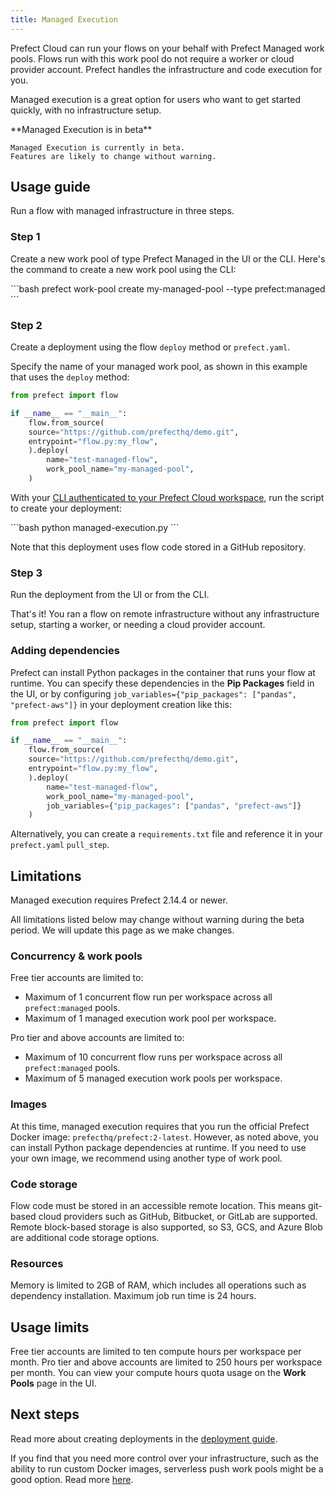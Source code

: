 ```yaml
---
title: Managed Execution
---
```



Prefect Cloud can run your flows on your behalf with Prefect Managed work pools.
Flows run with this work pool do not require a worker or cloud provider account.
Prefect handles the infrastructure and code execution for you.

Managed execution is a great option for users who want to get started quickly, with no infrastructure setup.

<Warning>
**Managed Execution is in beta**

    Managed Execution is currently in beta.
    Features are likely to change without warning.

</Warning>

## Usage guide

Run a flow with managed infrastructure in three steps.

### Step 1

Create a new work pool of type Prefect Managed in the UI or the CLI.
Here's the command to create a new work pool using the CLI:

<div class="terminal">
```bash
prefect work-pool create my-managed-pool --type prefect:managed
```
</div>

### Step 2

Create a deployment using the flow `deploy` method or `prefect.yaml`.

Specify the name of your managed work pool, as shown in this example that uses the `deploy` method:

```python 
from prefect import flow

if __name__ == "__main__":
    flow.from_source(
    source="https://github.com/prefecthq/demo.git",
    entrypoint="flow.py:my_flow",
    ).deploy(
        name="test-managed-flow",
        work_pool_name="my-managed-pool",
    )
```

With your [CLI authenticated to your Prefect Cloud workspace](/2.19/cloud/users/api-keys/), run the script to create your deployment:

<div class="terminal">
```bash
python managed-execution.py
```
</div>

Note that this deployment uses flow code stored in a GitHub repository.

### Step 3

Run the deployment from the UI or from the CLI.

That's it! You ran a flow on remote infrastructure without any infrastructure setup, starting a worker, or needing a cloud provider account.

### Adding dependencies

Prefect can install Python packages in the container that runs your flow at runtime.
You can specify these dependencies in the **Pip Packages** field in the UI, or by configuring `job_variables={"pip_packages": ["pandas", "prefect-aws"]}` in your deployment creation like this:

```python
from prefect import flow

if __name__ == "__main__":
    flow.from_source(
    source="https://github.com/prefecthq/demo.git",
    entrypoint="flow.py:my_flow",
    ).deploy(
        name="test-managed-flow",
        work_pool_name="my-managed-pool",
        job_variables={"pip_packages": ["pandas", "prefect-aws"]}
    )
```

Alternatively, you can create a `requirements.txt` file and reference it in your `prefect.yaml` `pull_step`.

## Limitations

Managed execution requires Prefect 2.14.4 or newer.

All limitations listed below may change without warning during the beta period.
We will update this page as we make changes.

### Concurrency & work pools

Free tier accounts are limited to:

- Maximum of 1 concurrent flow run per workspace across all `prefect:managed` pools.
- Maximum of 1 managed execution work pool per workspace.

Pro tier and above accounts are limited to:

- Maximum of 10 concurrent flow runs per workspace across all `prefect:managed` pools.
- Maximum of 5 managed execution work pools per workspace.

### Images

At this time, managed execution requires that you run the official Prefect Docker image: `prefecthq/prefect:2-latest`. However, as noted above, you can install Python package dependencies at runtime. If you need to use your own image, we recommend using another type of work pool.

### Code storage

Flow code must be stored in an accessible remote location.
This means git-based cloud providers such as GitHub, Bitbucket, or GitLab are supported.
Remote block-based storage is also supported, so S3, GCS, and Azure Blob are additional code storage options.

### Resources

Memory is limited to 2GB of RAM, which includes all operations such as dependency installation. Maximum job run time is 24 hours.

## Usage limits

Free tier accounts are limited to ten compute hours per workspace per month. Pro tier and above accounts are limited to 250 hours per workspace per month. You can view your compute hours quota usage on the **Work Pools** page in the UI.

## Next steps

Read more about creating deployments in the [deployment guide](/2.19/guides/prefect-deploy/).

If you find that you need more control over your infrastructure, such as the ability to run custom Docker images, serverless push work pools might be a good option.
Read more [here](/2.19/guides/deployment/push-work-pools/).
